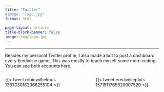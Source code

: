 ```yaml
---
title: "Twitter"
#image: "logo.jpg"
format: html
   
page-layout: article
title-block-banner: false
image: img/logo.jpg
---
```


----

Besides my personal Twitter profile, I also made a bot to post a dashboard every Eredivisie game. This was mostly to teach myself some more coding. You can see both accounts here.

:::: {.columns}

::: {.column width="45%"}
{{< tweet robinwilhelmus 1387030162366255104 >}} 
:::

::: {.column width="10%"}

:::

::: {.column width="45%"}
{{< tweet eredivisieplots 1571511765820907520 >}} 
:::

::::







